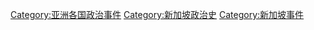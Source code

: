 [[Category:亚洲各国政治事件‎|Category:亚洲各国政治事件‎]]
[[Category:新加坡政治史|Category:新加坡政治史]]
[[Category:新加坡事件|Category:新加坡事件]]